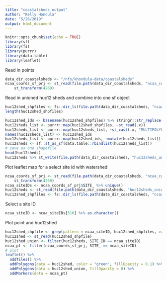 ```yaml
---
title: "coastalsheds output"
author: "Kelly Hondula"
date: "5/28/2019"
output: html_document
---
```


```r
knitr::opts_chunk$set(echo = TRUE)
library(sf)
library(fs)
library(purrr)
library(data.table)
library(leaflet)
```

Read in points

```r
data_dir_coastalsheds <- "/nfs/khondula-data/coastalsheds"
ncaa_coords_sf_prj <- st_read(file.path(data_dir_coastalsheds, "ncaa_coords", "ncaa_coords_wgs84.shp")) %>%
    st_transform(4269) 
```

Read in unioned huc12 sheds and combine into one sf object

```r
huc12shed_shpfiles <- fs::dir_ls(file.path(data_dir_coastalsheds, "ncaa_huc12sheds_union"), glob = "*.shp")
length(huc12shed_shpfiles)

huc12shed_ids <- basename(huc12shed_shpfiles) %>% stringr::str_replace("_huc12shed_union.shp", "")
huc12sheds_list <- purrr::map(huc12shed_shpfiles, ~st_read(.x))
huc12sheds_list <- purrr::map(huc12sheds_list, ~st_cast(.x, "MULTIPOLYGON"))
names(huc12sheds_list) <- huc12shed_ids
huc12sheds_list <- purrr::map(huc12shed_ids, ~mutate(huc12sheds_list[[.x]], SITE_ID = .x))
huc12sheds <- sf::st_as_sf(data.table::rbindlist(huc12sheds_list))
# save as one shapefile
head(huc12sheds)
huc12sheds %>% st_write(file.path(data_dir_coastalsheds, "huc12sheds_union.shp"))
```

Plot leaflet map for a select site id with watershed

```r
ncaa_coords_sf_prj <- st_read(file.path(data_dir_coastalsheds, "ncaa_coords", "ncaa_coords_wgs84.shp")) %>%
    st_transform(4269) 
ncaa_siteIDs <- ncaa_coords_sf_prj$SITE_ %>% unique()
huc12sheds <- st_read(file.path(data_dir_coastalsheds, "huc12sheds_union.shp"))
huc12shed_shpfiles <- fs::dir_ls(file.path(data_dir_coastalsheds, "ncaa_huc12sheds"), glob = "*.shp")
```

Select a site ID

```r
ncaa_siteID <- ncaa_siteIDs[510] %>% as.character()
```

Plot point and huc12shed 

```r
huc12shed_shpfile <- grep(pattern = ncaa_siteID, huc12shed_shpfiles, value = TRUE)
huc12shed <- st_read(huc12shed_shpfile)
huc12shed_union <- filter(huc12sheds, SITE_ID == ncaa_siteID)
ncaa_pt <- filter(ncaa_coords_sf_prj, SITE_ == ncaa_siteID)
# plot
leaflet() %>%
  addTiles() %>%
  addPolygons(data = huc12shed, color = "green", fillOpacity = 0.1) %>% 
  addPolygons(data = huc12shed_union, fillOpacity = 0) %>% 
  addMarkers(data = ncaa_pt)
  
```

